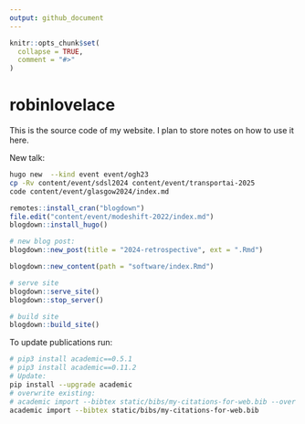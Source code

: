 ```yaml
---
output: github_document
---
```


<!-- README.md is generated from README.Rmd. Please edit that file -->

```r
knitr::opts_chunk$set(
  collapse = TRUE,
  comment = "#>"
)
```


# robinlovelace

This is the source code of my website.
I plan to store notes on how to use it here.

New talk:


```bash
hugo new  --kind event event/ogh23
cp -Rv content/event/sdsl2024 content/event/transportai-2025
code content/event/glasgow2024/index.md
```

```r
remotes::install_cran("blogdown")
file.edit("content/event/modeshift-2022/index.md")
blogdown::install_hugo()

# new blog post:
blogdown::new_post(title = "2024-retrospective", ext = ".Rmd")

blogdown::new_content(path = "software/index.Rmd")

# serve site
blogdown::serve_site()
blogdown::stop_server()

# build site
blogdown::build_site()
```

To update publications run:

```bash
# pip3 install academic==0.5.1
# pip3 install academic==0.11.2
# Update:
pip install --upgrade academic
# overwrite existing:
# academic import --bibtex static/bibs/my-citations-for-web.bib --over 
academic import --bibtex static/bibs/my-citations-for-web.bib
```


